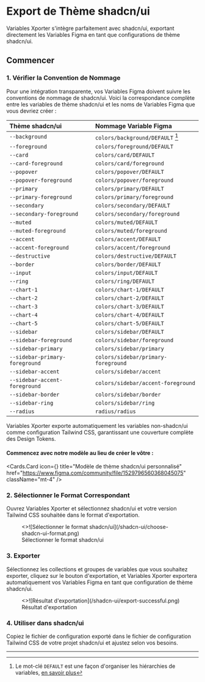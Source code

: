 
# Export de Thème shadcn/ui

Variables Xporter s'intègre parfaitement avec shadcn/ui, exportant directement les Variables Figma en tant que configurations de thème shadcn/ui.

## Commencer

### 1. Vérifier la Convention de Nommage

Pour une intégration transparente, vos Variables Figma doivent suivre les conventions de nommage de shadcn/ui. Voici la correspondance complète entre les variables de thème shadcn/ui et les noms de Variables Figma que vous devriez créer :

| Thème shadcn/ui          | Nommage Variable Figma                |
| :------------------------ | :--------------------------------- |
| `--background`            | `colors/background/DEFAULT` [^1]   |
| `--foreground`            | `colors/foreground/DEFAULT`        |
| `--card`                  | `colors/card/DEFAULT`              |
| `--card-foreground`       | `colors/card/foreground`           |
| `--popover`               | `colors/popover/DEFAULT`           |
| `--popover-foreground`    | `colors/popover/foreground`        |
| `--primary`               | `colors/primary/DEFAULT`           |
| `--primary-foreground`    | `colors/primary/foreground`        |
| `--secondary`             | `colors/secondary/DEFAULT`         |
| `--secondary-foreground`  | `colors/secondary/foreground`      |
| `--muted`                 | `colors/muted/DEFAULT`             |
| `--muted-foreground`      | `colors/muted/foreground`          |
| `--accent`                | `colors/accent/DEFAULT`            |
| `--accent-foreground`     | `colors/accent/foreground`         |
| `--destructive`           | `colors/destructive/DEFAULT`       |
| `--border`                | `colors/border/DEFAULT`            |
| `--input`                 | `colors/input/DEFAULT`             |
| `--ring`                  | `colors/ring/DEFAULT`              |
| `--chart-1`               | `colors/chart-1/DEFAULT`           |
| `--chart-2`               | `colors/chart-2/DEFAULT`           |
| `--chart-3`               | `colors/chart-3/DEFAULT`           |
| `--chart-4`               | `colors/chart-4/DEFAULT`           |
| `--chart-5`               | `colors/chart-5/DEFAULT`           |
| `--sidebar`               | `colors/sidebar/DEFAULT`           |
| `--sidebar-foreground`    | `colors/sidebar/foreground`        |
| `--sidebar-primary`       | `colors/sidebar/primary`           |
| `--sidebar-primary-foreground` | `colors/sidebar/primary-foreground` |
| `--sidebar-accent`        | `colors/sidebar/accent`            |
| `--sidebar-accent-foreground` | `colors/sidebar/accent-foreground` |
| `--sidebar-border`        | `colors/sidebar/border`            |
| `--sidebar-ring`          | `colors/sidebar/ring`              |
| `--radius`                | `radius/radius`                    |

<Callout type="info">
  Variables Xporter exporte automatiquement les variables non-shadcn/ui comme configuration Tailwind CSS, garantissant une couverture complète des Design Tokens.
</Callout>

#### Commencez avec notre modèle au lieu de créer le vôtre :

<Cards.Card
  icon={<Box />}
  title="Modèle de thème shadcn/ui personnalisé"
  href="https://www.figma.com/community/file/1529796560368045075"
  className="mt-4"
/>

### 2. Sélectionner le Format Correspondant

Ouvrez Variables Xporter et sélectionnez shadcn/ui et votre version Tailwind CSS souhaitée dans le format d'exportation.
<figure className="mt-6 max-w-[400px]">
  <>![Sélectionner le format shadcn/ui](/shadcn-ui/choose-shadcn-ui-format.png)</>
  <figcaption>
    Sélectionner le format shadcn/ui
  </figcaption>
</figure>

### 3. Exporter

Sélectionnez les collections et groupes de variables que vous souhaitez exporter, cliquez sur le bouton d'exportation, et Variables Xporter exportera automatiquement vos Variables Figma en tant que configuration de thème shadcn/ui.
<figure className="mt-6 max-w-[400px]">
  <>![Résultat d'exportation](/shadcn-ui/export-successful.png)</>
  <figcaption>
    Résultat d'exportation
  </figcaption>
</figure>

### 4. Utiliser dans shadcn/ui

Copiez le fichier de configuration exporté dans le fichier de configuration Tailwind CSS de votre projet shadcn/ui et ajustez selon vos besoins.

---

[^1]: Le mot-clé `DEFAULT` est une façon d'organiser les hiérarchies de variables, [en savoir plus](/docs/organizing-your-variables/principles#using-default-keyword)